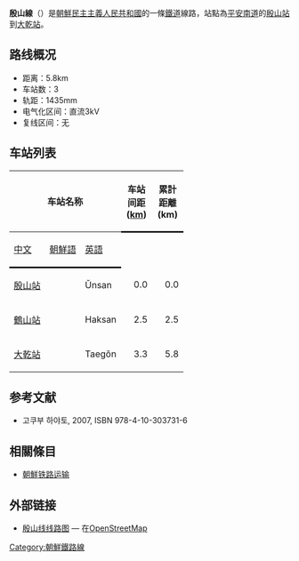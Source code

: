 {{no footnotes|time=2015-01-27T05:31:46+00:00}}
'''殷山線'''（{{kor|名=北|諺=은산선|漢=殷山線|羅=Ŭnsan sŏn|f=y}}）是[[朝鮮民主主義人民共和國|朝鮮民主主義人民共和國]]的一條[[鐵道|鐵道]]線路，站點為[[平安南道|平安南道]]的[[殷山站|殷山站]]到[[大乾站|大乾站]]。

==路线概况==
*距离：5.8km
*车站数：3
*轨距：1435mm
*电气化区间：直流3kV
*复线区间：无

==车站列表==
{| class="wikitable"
|-
!colspan=3|车站名称
!style="width: 2.5em; border-bottom:solid 3px;" rowspan=2|车站间距 ([[km|km]])
!style="width: 2.5em; border-bottom:solid 3px;" rowspan=2|累計距離 (km)
!style="border-bottom:solid 3px;" rowspan=2|連接路線
!style="border-bottom:solid 3px;" rowspan=2|所在地
|-
!style="border-bottom:solid 3px;"|[[中文|中文]]
!style="border-bottom:solid 3px;"|[[朝鮮語|朝鮮語]]
!style="border-bottom:solid 3px;"|[[英語|英語]]
|-
|[[殷山站|殷山站]]
|{{Lang|ko|은산역}}
|Ŭnsan
|style="text-align: right;"|0.0
|style="text-align: right;"|0.0
|[[平羅線|平羅線]]
|rowspan="2" style="text-align: center;"|[[殷山郡|殷山郡]]
|-
|[[鶴山站_(平安南道)|鶴山站]]
|{{Lang|ko|학산역}}
|Haksan
|style="text-align: right;"|2.5
|style="text-align: right;"|2.5
| 
|-
|[[大乾站|大乾站]]
|{{Lang|ko|대건역}}
|Taegŏn
|style="text-align: right;"|3.3
|style="text-align: right;"|5.8
|[[大乾線|大乾線]]・[[直洞煤礦線|直洞煤礦線]]・[[慕鶴線|慕鶴線]]
|[[順川市|順川市]]
|}

==参考文献==
* 고쿠부 하야토{{lang|ja|(国分隼人), 《将軍様の鉄道 北朝鮮鉄道事情》, 新潮社}}, 2007, ISBN 978-4-10-303731-6

==相關條目==
*[[朝鮮铁路运输|朝鮮铁路运输]]

== 外部链接 ==
*[https://www.openstreetmap.org/relation/6894947 殷山线线路图] {{Wayback|url=https://www.openstreetmap.org/relation/6894947 |date=20170202145136 }} — 在[[OpenStreetMap|OpenStreetMap]]

{{朝鮮鐵路線}}
{{殷山線}}

[[Category:朝鮮鐵路線|Category:朝鮮鐵路線]]
